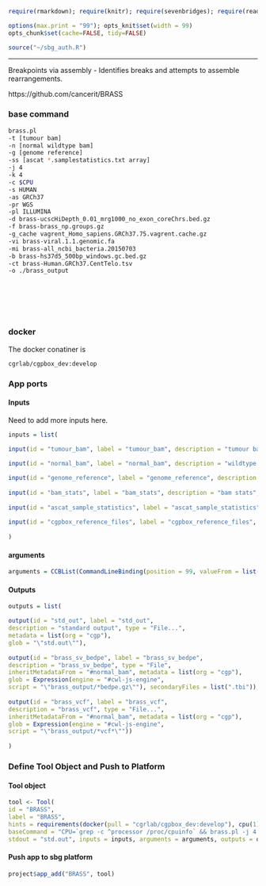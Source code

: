 
```r
require(rmarkdown); require(knitr); require(sevenbridges); require(readr)

options(max.print = "99"); opts_knit$set(width = 99)
opts_chunk$set(cache=FALSE, tidy=FALSE)

source("~/sbg_auth.R")

```

<hr>

Breakpoints via assembly - Identifies breaks and attempts to assemble rearrangements.

https://github.com/cancerit/BRASS

### base command

```sh

brass.pl
-t [tumour bam]
-n [normal wildtype bam]
-g [genome reference]
-ss [ascat *.samplestatistics.txt array]
-j 4
-k 4 
-c $CPU
-s HUMAN 
-as GRCh37 
-pr WGS
-pl ILLUMINA
-d brass-ucscHiDepth_0.01_mrg1000_no_exon_coreChrs.bed.gz
-f brass-brass_np.groups.gz
-g_cache vagrent_Homo_sapiens.GRCh37.75.vagrent.cache.gz
-vi brass-viral.1.1.genomic.fa
-mi brass-all_ncbi_bacteria.20150703
-b brass-hs37d5_500bp_windows.gc.bed.gz
-ct brass-Human.GRCh37.CentTelo.tsv
-o ./brass_output
```

<br><br><br><br>

### docker 

The docker conatiner is

``` cgrlab/cgpbox_dev:develop ```

### App ports {.tabset .tabset-fade .tabset-tabs}

#### Inputs

Need to add more inputs here.

```r
inputs = list(
  
input(id = "tumour_bam", label = "tumour_bam", description = "tumour bam", type = "File", stageInput = "link", secondaryFiles = list(".bai"), valueFrom = list("{return $self.name}"), prefix = "-t"),

input(id = "normal_bam", label = "normal_bam", description = "wildtype bam", type = "File", stageInput = "link", secondaryFiles = list(".bai"), valueFrom = list("{return $self.name}"), prefix = "-n"),

input(id = "genome_reference", label = "genome_reference", description = "genome_reference", type = "File", secondaryFiles = list(".fai"), prefix = "-g"),
  
input(id = "bam_stats", label = "bam_stats", description = "bam stats", type = "File...", stageInput = "link"),  
  
input(id = "ascat_sample_statistics", label = "ascat_sample_statistics", description = "ascat_sample_statistics", type = "File...", prefix = "-ss"),
  
input(id = "cgpbox_reference_files", label = "cgpbox_reference_files", description = "extracted reference files", type = "File...", stageInput = "link")
  
)

```


#### arguments

```r

arguments = CCBList(CommandLineBinding(position = 99, valueFrom = list("\"&& ls -lR\"")))

```

#### Outputs

```r

outputs = list(

output(id = "std_out", label = "std_out", 
description = "standard output", type = "File...",
metadata = list(org = "cgp"),
glob = "\"std.out\""),
  
output(id = "brass_sv_bedpe", label = "brass_sv_bedpe", 
description = "brass_sv_bedpe", type = "File",
inheritMetadataFrom = "#normal_bam", metadata = list(org = "cgp"),
glob = Expression(engine = "#cwl-js-engine",
script = "\"brass_output/*bedpe.gz\""), secondaryFiles = list(".tbi")),
  
output(id = "brass_vcf", label = "brass_vcf", 
description = "brass_vcf", type = "File...",
inheritMetadataFrom = "#normal_bam", metadata = list(org = "cgp"),
glob = Expression(engine = "#cwl-js-engine",
script = "\"brass_output/*vcf*\""))
  
)


```

### Define Tool Object and Push to Platform {.tabset .tabset-fade .tabset-tabs}
  
#### Tool object

```r

tool <- Tool(
id = "BRASS", 
label = "BRASS",
hints = requirements(docker(pull = "cgrlab/cgpbox_dev:develop"), cpu(1), mem(1000)),
baseCommand = "CPU=`grep -c ^processor /proc/cpuinfo` && brass.pl -j 4 -k 4 -c $CPU -s HUMAN -as GRCh37 -pr WGS -pl ILLUMINA -d brass-ucscHiDepth_0.01_mrg1000_no_exon_coreChrs.bed.gz -f brass-brass_np.groups.gz -g_cache vagrent_Homo_sapiens.GRCh37.75.vagrent.cache.gz -vi brass-viral.1.1.genomic.fa -mi brass-all_ncbi_bacteria.20150703 -b brass-hs37d5_500bp_windows.gc.bed.gz -ct brass-Human.GRCh37.CentTelo.tsv -o ./brass_output",
stdout = "std.out", inputs = inputs, arguments = arguments, outputs = outputs)


```

#### Push app to sbg platform

```r

project$app_add("BRASS", tool)


```

